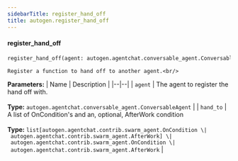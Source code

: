 ```yaml
---
sidebarTitle: register_hand_off
title: autogen.register_hand_off
---
```


<code class="doc-symbol doc-symbol-heading doc-symbol-function"></code>
#### register_hand_off

```python
register_hand_off(agent: autogen.agentchat.conversable_agent.ConversableAgent, hand_to: list[autogen.agentchat.contrib.swarm_agent.OnCondition | autogen.agentchat.contrib.swarm_agent.AfterWork] | autogen.agentchat.contrib.swarm_agent.OnCondition | autogen.agentchat.contrib.swarm_agent.AfterWork) -> 
```

    Register a function to hand off to another agent.<br/>

<b>Parameters:</b>
| Name | Description |
|--|--|
| `agent` | The agent to register the hand off with.<br/><br/>**Type:** `autogen.agentchat.conversable_agent.ConversableAgent` |
| `hand_to` | A list of OnCondition's and an, optional, AfterWork condition<br/><br/>**Type:** `list[autogen.agentchat.contrib.swarm_agent.OnCondition \| autogen.agentchat.contrib.swarm_agent.AfterWork] \| autogen.agentchat.contrib.swarm_agent.OnCondition \| autogen.agentchat.contrib.swarm_agent.AfterWork` |

<br />
